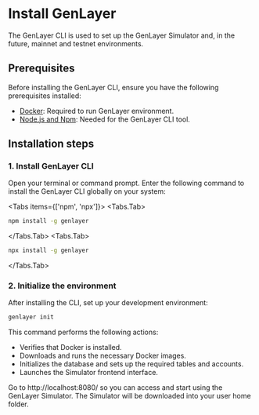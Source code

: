 # Install GenLayer

The GenLayer CLI is used to set up the GenLayer Simulator and, in the future, mainnet and testnet environments.

## Prerequisites
Before installing the GenLayer CLI, ensure you have the following prerequisites installed:

- [Docker](https://docs.docker.com/engine/install/): Required to run GenLayer environment.
- [Node.js and Npm](https://docs.npmjs.com/downloading-and-installing-node-js-and-npm/): Needed for the GenLayer CLI tool.

## Installation steps

### 1. Install GenLayer CLI

Open your terminal or command prompt. Enter the following command to install the GenLayer CLI globally on your system:


<Tabs items={['npm', 'npx']}>
 <Tabs.Tab>
```bash copy
npm install -g genlayer
```
</Tabs.Tab>
 <Tabs.Tab>
```bash copy
npx install -g genlayer
```
</Tabs.Tab>
</Tabs>

### 2. Initialize the environment

After installing the CLI, set up your development environment:

```bash copy
genlayer init
```

This command performs the following actions:
- Verifies that Docker is installed.
- Downloads and runs the necessary Docker images.
- Initializes the database and sets up the required tables and accounts.
- Launches the Simulator frontend interface.

Go to http://localhost:8080/ so you can access and start using the GenLayer Simulator. The Simulator will be downloaded into your user home folder.

